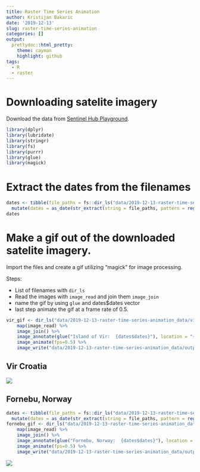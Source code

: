```yaml
---
title: Raster Time Series Animation
author: Kristijan Bakaric
date: '2019-12-13'
slug: raster-time-series-animation
categories: []
output:
  prettydoc::html_pretty:
    theme: cayman
    highlight: github
tags:
  - R
  - raster
---
```



# Downloading satelite imagery

Download the data from [Sentinel Hub Playground](https://apps.sentinel-hub.com/sentinel-playground/).

```r
library(dplyr)
library(lubridate)
library(stringr)
library(fs)
library(purrr)
library(glue)
library(magick)
```

# Extract the dates from the filenames

```r
dates <- tibble(file_paths = fs::dir_ls("data/2019-12-13-raster-time-series-animation_data/vir/", glob = "*.jpg")) %>%
  mutate(dates = as_date(str_extract(string = file_paths, pattern = regex(" [0-9]+-[0-9]+-[0-9]+"))))
dates
```

# Make a gif out of the downloaded satelite imagery.

Import the files and create a gif utilizing “magick” for image processing.

Steps:

- List of filenames with `dir_ls`
- Read the images with `image_read` and  join them `image_join` 
- name the gif by using `glue` and dates$dates vector
- last step animate the gif at a frame rate of 0.5.

```r
vir_gif <- dir_ls("data/2019-12-13-raster-time-series-animation_data/vir/", glob = "*.jpg") %>% 
    map(image_read) %>% 
    image_join() %>% 
    image_annotate(glue("Island of Vir:  {dates$dates}"), location = "+10+10", size = 20, color = "white") %>%
    image_animate(fps=0.5) %>% 
    image_write("data/2019-12-13-raster-time-series-animation_data/outputs/vir2015_2019.gif") 
```
##  Vir Croatia

![](data/2019-12-13-raster-time-series-animation_data/outputs/vir2015_2019.gif)


## Fornebu, Norway

```r
dates <- tibble(file_paths = fs::dir_ls("data/2019-12-13-raster-time-series-animation_data/fornebu/", glob = "*.jpg")) %>%
  mutate(dates = as_date(str_extract(string = file_paths, pattern = regex(" [0-9]+-[0-9]+-[0-9]+"))))
fornebu_gif <- dir_ls("data/2019-12-13-raster-time-series-animation_data/fornebu/", glob = "*.jpg") %>% 
    map(image_read) %>% 
    image_join() %>% 
    image_annotate(glue("Fornebu, Norway:  {dates$dates}"), location = "+10+10", size = 20, color = "white") %>%
    image_animate(fps=0.5) %>% 
    image_write("data/2019-12-13-raster-time-series-animation_data/outputs/fornebu2015_2019.gif") 
```

![](data/2019-12-13-raster-time-series-animation_data/outputs/fornebu2015_2019.gif)


